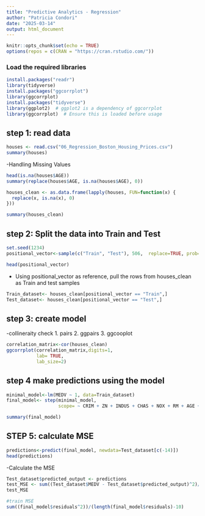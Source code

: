 ---
title: "Predictive Analytics - Regression"
author: "Patricia Condori"
date: "2025-03-14"
output: html_document
---

```{r setup, include=FALSE}
knitr::opts_chunk$set(echo = TRUE)
options(repos = c(CRAN = "https://cran.rstudio.com/")) 
```

### Load the required libraries

```{r}

install.packages("readr")
library(tidyverse)
install.packages("ggcorrplot")
library(ggcorrplot)
install.packages("tidyverse")
library(ggplot2)  # ggplot2 is a dependency of ggcorrplot
library(ggcorrplot)  # Ensure this is loaded before usage

```


## step 1: read data

```{r}
houses <- read.csv("06_Regression_Boston_Housing_Prices.csv")
summary(houses)

```
-Handling Missing Values
```{r}
head(is.na(houses$AGE))
summary(replace(houses$AGE, is.na(houses$AGE), 0))

houses_clean <- as.data.frame(lapply(houses, FUN=function(x) {
  replace(x, is.na(x), 0)
}))

summary(houses_clean) 
```

## step 2: Split the data into Train and Test 

```{r}
set.seed(1234)
positional_vector<-sample(c("Train", "Test"), 506,  replace=TRUE, prob=c(0.8,0.2))

head(positional_vector)

```
- Using positional_vector as reference, pull the rows from houses_clean as Train and test samples 
```{r}
Train_dataset<- houses_clean[positional_vector == "Train",]
Test_dataset<- houses_clean[positional_vector == "Test",]
```

## step 3: create model

-collineraity check
1. pairs
2. ggpairs
3. ggcooplot

```{r}

correlation_matrix<-cor(houses_clean)
ggcorrplot(correlation_matrix,digits=1, 
           lab= TRUE, 
           lab_size=2)
```

## step 4 make predictions using the model 

```{r}
minimal_model<-lm(MEDV ~ 1, data=Train_dataset)
final_model<- step(minimal_model, 
                   scope= ~ CRIM + ZN + INDUS + CHAS + NOX + RM + AGE + DIS + RAD + TAX + PTRATIO + B + LSTAT)

summary(final_model)
```

## STEP 5: calculate MSE

```{r}
predictions<-predict(final_model, newdata=Test_dataset[c(-14)])
head(predictions)

```
-Calculate the MSE
```{r}

Test_dataset$predicted_output <- predictions
test_MSE <- sum((Test_dataset$MEDV - Test_dataset$predicted_output)^2)/(nrow(Test_dataset) -  final_model$rank)
test_MSE

```
```{r}
#train MSE
sum((final_model$residuals^2))/(length(final_model$residuals)-10)
```

